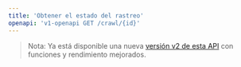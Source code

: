```yaml
---
title: 'Obtener el estado del rastreo'
openapi: 'v1-openapi GET /crawl/{id}'
---
```


> Nota: Ya está disponible una nueva [versión v2 de esta API](/es/api-reference/endpoint/crawl-get) con funciones y rendimiento mejorados.
